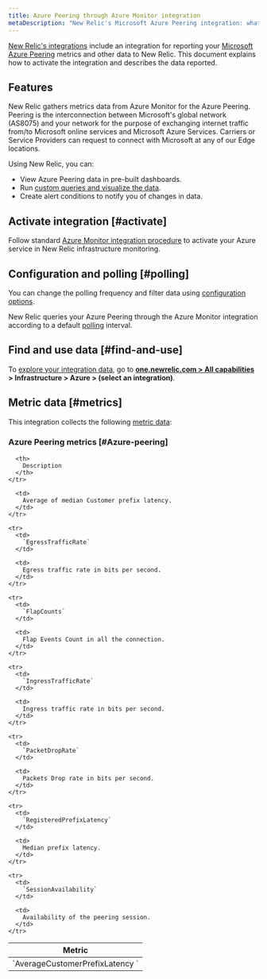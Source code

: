 ```yaml
---
title: Azure Peering through Azure Monitor integration
metaDescription: "New Relic's Microsoft Azure Peering integration: what data it reports and how to enable it."
---
```


[New Relic's integrations](/docs/infrastructure/integrations-getting-started/getting-started/introduction-infrastructure-integrations) include an integration for reporting your [Microsoft Azure Peering](https://learn.microsoft.com/en-in/azure/internet-peering/) metrics and other data to New Relic. This document explains how to activate the integration and describes the data reported.

## Features

 New Relic gathers metrics data from Azure Monitor for the Azure Peering. Peering is the interconnection between Microsoft's global network (AS8075) and your network for the purpose of exchanging internet traffic from/to Microsoft online services and Microsoft Azure Services. Carriers or Service Providers can request to connect with Microsoft at any of our Edge locations.

Using New Relic, you can:

* View Azure Peering data in pre-built dashboards.
* Run [custom queries and visualize the data](/docs/infrastructure/integrations-getting-started/getting-started/use-integration-data-new-relic-insights).
* Create alert conditions to notify you of changes in data.

## Activate integration [#activate]

Follow standard [Azure Monitor integration procedure](/docs/infrastructure/microsoft-azure-integrations/azure-integrations-list/azure-monitor) to activate your Azure service in New Relic infrastructure monitoring.

## Configuration and polling [#polling]

You can change the polling frequency and filter data using [configuration options](/docs/infrastructure/microsoft-azure-integrations/azure-integrations-list/azure-monitor/#settings).

New Relic queries your Azure Peering through the Azure Monitor integration according to a default [polling](/docs/infrastructure/microsoft-azure-integrations/azure-integrations-list/azure-monitor/#settings) interval.

## Find and use data [#find-and-use]

To [explore your integration data](/docs/infrastructure/integrations/find-use-infrastructure-integration-data), go to **[one.newrelic.com > All capabilities](https://one.newrelic.com/all-capabilities) > Infrastructure > Azure > (select an integration)**.

## Metric data [#metrics]

This integration collects the following [metric data](/docs/infrastructure/integrations-getting-started/getting-started/understand-integration-data-data-types#metric):

### Azure Peering metrics [#Azure-peering]

<table>
  <thead>
    <tr>
      <th style={{ width: "300px" }}>
        Metric
      </th>

      <th>
        Description
      </th>
    </tr>
  </thead>

  <tbody>
     <tr>
      <td>
        `AverageCustomerPrefixLatency	`
      </td>

      <td>
        Average of median Customer prefix latency.
      </td>
    </tr>

    <tr>
      <td>
        `EgressTrafficRate`
      </td>

      <td>
        Egress traffic rate in bits per second.
      </td>
    </tr>

    <tr>
      <td>
        `FlapCounts`
      </td>

      <td>
        Flap Events Count in all the connection.
      </td>
    </tr>

    <tr>
      <td>
        `IngressTrafficRate`
      </td>

      <td>
        Ingress traffic rate in bits per second.
      </td>
    </tr>

    <tr>
      <td>
        `PacketDropRate`
      </td>

      <td>
        Packets Drop rate in bits per second.
      </td>
    </tr>

    <tr>
      <td>
        `RegisteredPrefixLatency`
      </td>

      <td>
        Median prefix latency.
      </td>
    </tr>

    <tr>
      <td>
        `SessionAvailability`
      </td>

      <td>
        Availability of the peering session.
      </td>
    </tr>
  </tbody>
</table>  
